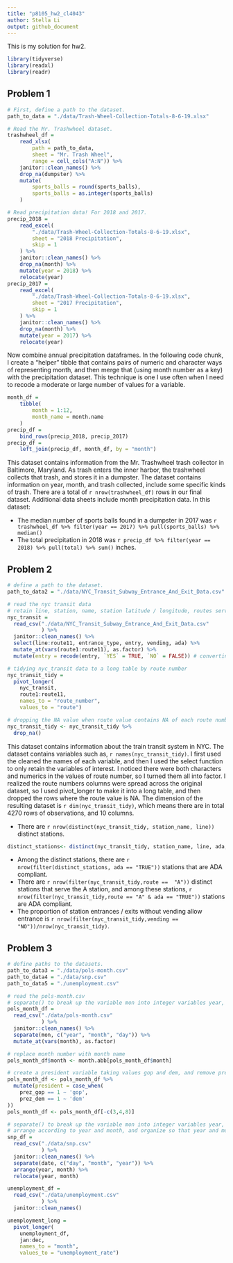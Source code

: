 ```yaml
---
title: "p8105_hw2_cl4043"
author: Stella Li
output: github_document
---
```

This is my solution for hw2.

```r
library(tidyverse)
library(readxl)
library(readr)
```

## Problem 1

```r
# First, define a path to the dataset. 
path_to_data = "./data/Trash-Wheel-Collection-Totals-8-6-19.xlsx"
```


```r
# Read the Mr. Trashwheel dataset.
trashwheel_df = 
	read_xlsx(
		path = path_to_data,
		sheet = "Mr. Trash Wheel",
		range = cell_cols("A:N")) %>% 
	janitor::clean_names() %>% 
	drop_na(dumpster) %>% 
	mutate(
		sports_balls = round(sports_balls),
		sports_balls = as.integer(sports_balls)
	)
```


```r
# Read precipitation data! For 2018 and 2017. 
precip_2018 = 
	read_excel(
		"./data/Trash-Wheel-Collection-Totals-8-6-19.xlsx",
		sheet = "2018 Precipitation",
		skip = 1
	) %>% 
	janitor::clean_names() %>% 
	drop_na(month) %>% 
	mutate(year = 2018) %>% 
	relocate(year)
precip_2017 = 
	read_excel(
		"./data/Trash-Wheel-Collection-Totals-8-6-19.xlsx",
		sheet = "2017 Precipitation",
		skip = 1
	) %>% 
	janitor::clean_names() %>% 
	drop_na(month) %>% 
	mutate(year = 2017) %>% 
	relocate(year)
```

Now combine annual precipitation dataframes. In the following code chunk, I create a "helper" tibble that contains pairs of numeric and character ways of representing month, and then merge that (using month number as a key) with the precipitation dataset. This technique is one I use often when I need to recode a moderate or large number of values for a variable. 

```r
month_df = 
	tibble(
		month = 1:12,
		month_name = month.name
	)
precip_df = 
	bind_rows(precip_2018, precip_2017)
precip_df =
	left_join(precip_df, month_df, by = "month")
```

This dataset contains information from the Mr. Trashwheel trash collector in Baltimore, Maryland. As trash enters the inner harbor, the trashwheel collects that trash, and stores it in a dumpster. The dataset contains information on year, month, and trash collected, include some specific kinds of trash. There are a total of `r nrow(trashwheel_df)` rows in our final dataset. Additional data sheets include month precipitation data. In this dataset:

* The median number of sports balls found in a dumpster in 2017 was `r trashwheel_df %>% filter(year == 2017) %>% pull(sports_balls) %>% median()`
* The total precipitation in 2018 was `r precip_df %>% filter(year == 2018) %>% pull(total) %>% sum()` inches.

## Problem 2

```r
# define a path to the dataset. 
path_to_data2 = "./data/NYC_Transit_Subway_Entrance_And_Exit_Data.csv"
```

```r
# read the nyc transit data
# retain line, station, name, station latitude / longitude, routes served, entry, vending, entrance type, and ADA compliance
nyc_transit =
  read_csv("./data/NYC_Transit_Subway_Entrance_And_Exit_Data.csv"
           ) %>%
  janitor::clean_names() %>%
  select(line:route11, entrance_type, entry, vending, ada) %>%
  mutate_at(vars(route1:route11), as.factor) %>%
  mutate(entry = recode(entry, `YES` = TRUE, `NO` = FALSE)) # converting entry variable to a logical variable
```

```r
# tidying nyc_transit data to a long table by route number
nyc_transit_tidy = 
  pivot_longer(
    nyc_transit, 
    route1:route11,
    names_to = "route_number", 
    values_to = "route")

# dropping the NA value when route value contains NA of each route number
nyc_transit_tidy <- nyc_transit_tidy %>% 
  drop_na()
```

This dataset contains information about the train transit system in NYC. The dataset contains variables such as, `r names(nyc_transit_tidy)`. I first used the cleaned the names of each variable, and then I used the select function to only retain the variables of interest. I noticed there were both characters and numerics in the values of route number, so I turned them all into factor. I realized the route numbers columns were spread across the original dataset, so I used pivot_longer to make it into a long table, and then dropped the rows where the route value is NA. The dimension of the resulting dataset is `r dim(nyc_transit_tidy)`, which means there are in total 4270 rows of observations, and 10 columns.

* There are `r nrow(distinct(nyc_transit_tidy, station_name, line))` distinct stations.
```r
distinct_stations<- distinct(nyc_transit_tidy, station_name, line, ada, vending)
```
* Among the distinct stations, there are `r nrow(filter(distinct_stations, ada == "TRUE"))` stations that are ADA compliant.
* There are `r nrow(filter(nyc_transit_tidy,route ==  "A"))` distinct stations that serve the A station, and among these stations, `r nrow(filter(nyc_transit_tidy,route == "A" & ada == "TRUE"))` stations are ADA compliant.
* The proportion of station entrances / exits without vending allow entrance is `r nrow(filter(nyc_transit_tidy,vending == "NO"))/nrow(nyc_transit_tidy)`.

## Problem 3

```r
# define paths to the datasets. 
path_to_data3 = "./data/pols-month.csv"
path_to_data4 = "./data/snp.csv"
path_to_data5 = "./unemployment.csv"
```

```r
# read the pols-month.csv
# separate() to break up the variable mon into integer variables year, month, and day
pols_month_df =
  read_csv("./data/pols-month.csv"
           ) %>%
  janitor::clean_names() %>%
  separate(mon, c("year", "month", "day")) %>%
  mutate_at(vars(month), as.factor)

# replace month number with month name
pols_month_df$month <- month.abb[pols_month_df$month]

# create a president variable taking values gop and dem, and remove prez_dem and prez_gop; and remove the day variable.
pols_month_df <- pols_month_df %>%
  mutate(president = case_when(
    prez_gop == 1 ~ 'gop',
    prez_dem == 1 ~ 'dem'
)) 
pols_month_df <- pols_month_df[-c(3,4,8)]
```


```r
# separate() to break up the variable mon into integer variables year, month, and day
# arrange according to year and month, and organize so that year and month are the leading columns
snp_df =
  read_csv("./data/snp.csv"
           ) %>%
  janitor::clean_names() %>%
  separate(date, c("day", "month", "year")) %>%
  arrange(year, month) %>%
  relocate(year, month)

```

```r
unemployment_df =
  read_csv("./data/unemployment.csv"
           ) %>%
  janitor::clean_names() 

unemployment_long = 
  pivot_longer(
    unemployment_df, 
    jan:dec,
    names_to = "month", 
    values_to = "unemployment_rate")




```

